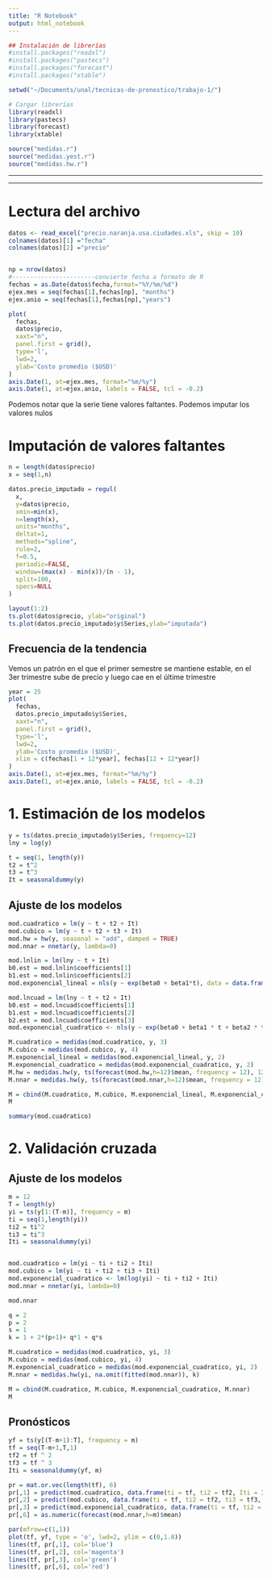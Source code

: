 ```yaml
---
title: "R Notebook"
output: html_notebook
---
```


```r
## Instalación de librerías
#install.packages("readxl")
#install.packages("pastecs")
#install.packages("forecast")
#install.packages("xtable")
```

```r
setwd("~/Documents/unal/tecnicas-de-pronostico/trabajo-1/")

# Cargar librerías
library(readxl)
library(pastecs)
library(forecast)
library(xtable)

source("medidas.r")
source("medidas.yest.r")
source("medidas.hw.r")
```

------------------------------------------------------------------------

------------------------------------------------------------------------

# Lectura del archivo

```r

datos <- read_excel("precio.naranja.usa.ciudades.xls", skip = 10)
colnames(datos)[1] ="fecha"
colnames(datos)[2] ="precio"


np = nrow(datos)
#-----------------------convierte fecha a formato de R
fechas = as.Date(datos$fecha,format="%Y/%m/%d")
ejex.mes = seq(fechas[1],fechas[np], "months")
ejex.anio = seq(fechas[1],fechas[np],"years")

plot(
  fechas,
  datos$precio,
  xaxt="n",
  panel.first = grid(),
  type='l',
  lwd=2,
  ylab='Costo promedio ($USD)'
)
axis.Date(1, at=ejex.mes, format="%m/%y")
axis.Date(1, at=ejex.anio, labels = FALSE, tcl = -0.2)
```

Podemos notar que la serie tiene valores faltantes. Podemos imputar los valores nulos

# Imputación de valores faltantes

```r
n = length(datos$precio)
x = seq(1,n)

datos.precio_imputado = regul(
  x,
  y=datos$precio,
  xmin=min(x),
  n=length(x),
  units="months",
  deltat=1,
  methods="spline",
  rule=2,
  f=0.5,
  periodic=FALSE,
  window=(max(x) - min(x))/(n - 1),
  split=100,
  specs=NULL
)

layout(1:2)
ts.plot(datos$precio, ylab="original")
ts.plot(datos.precio_imputado$y$Series,ylab="imputada")
```

## Frecuencia de la tendencia

Vemos un patrón en el que el primer semestre se mantiene estable, en el 3er trimestre sube de precio y luego cae en el últime trimestre

```r
year = 25
plot(
  fechas,
  datos.precio_imputado$y$Series,
  xaxt="n",
  panel.first = grid(),
  type='l',
  lwd=2,
  ylab='Costo promedio ($USD)',
  xlim = c(fechas[1 + 12*year], fechas[12 + 12*year])
)
axis.Date(1, at=ejex.mes, format="%m/%y")
axis.Date(1, at=ejex.anio, labels = FALSE, tcl = -0.2)
```

# 1. Estimación de los modelos

```r
y = ts(datos.precio_imputado$y$Series, frequency=12)
lny = log(y)

t = seq(1, length(y))
t2 = t^2
t3 = t^3
It = seasonaldummy(y)
```

## Ajuste de los modelos

```r

mod.cuadratico = lm(y ~ t + t2 + It)
mod.cubico = lm(y ~ t + t2 + t3 + It)
mod.hw = hw(y, seasonal = "add", damped = TRUE)
mod.nnar = nnetar(y, lambda=0)

mod.lnlin = lm(lny ~ t + It)
b0.est = mod.lnlin$coefficients[1]
b1.est = mod.lnlin$coefficients[2]
mod.exponencial_lineal = nls(y ~ exp(beta0 + beta1*t), data = data.frame(y, t), start = list(beta0 = b0.est, beta1 = b1.est))

mod.lncuad = lm(lny ~ t + t2 + It)
b0.est = mod.lncuad$coefficients[1]
b1.est = mod.lncuad$coefficients[2]
b2.est = mod.lncuad$coefficients[3]
mod.exponencial_cuadratico <- nls(y ~ exp(beta0 + beta1 * t + beta2 * t2), start = list(beta0 = b0.est, beta1 = b1.est, beta2 = b2.est))

```


```r
M.cuadratico = medidas(mod.cuadratico, y, 3)
M.cubico = medidas(mod.cubico, y, 4)
M.exponencial_lineal = medidas(mod.exponencial_lineal, y, 2)
M.exponencial_cuadratico = medidas(mod.exponencial_cuadratico, y, 2)
M.hw = medidas.hw(y, ts(forecast(mod.hw,h=12)$mean, frequency = 12), 12)
M.nnar = medidas.hw(y, ts(forecast(mod.nnar,h=12)$mean, frequency = 12), 12)

M = cbind(M.cuadratico, M.cubico, M.exponencial_lineal, M.exponencial_cuadratico, M.hw, M.nnar)
M
```

```r
summary(mod.cuadratico)
```


# 2. Validación cruzada

## Ajuste de los modelos

```r
m = 12
T = length(y)
yi = ts(y[1:(T-m)], frequency = m)
ti = seq(1,length(yi))
ti2 = ti^2
ti3 = ti^3
Iti = seasonaldummy(yi)


mod.cuadratico = lm(yi ~ ti + ti2 + Iti)
mod.cubico = lm(yi ~ ti + ti2 + ti3 + Iti)
mod.exponencial_cuadratico <- lm(log(yi) ~ ti + ti2 + Iti)
mod.nnar = nnetar(yi, lambda=0)
```

```r
mod.nnar

q = 2
p = 2
s = 1
k = 1 + 2*(p+1)+ q*1 + q*s
```

```r
M.cuadratico = medidas(mod.cuadratico, yi, 3)
M.cubico = medidas(mod.cubico, yi, 4)
M.exponencial_cuadratico = medidas(mod.exponencial_cuadratico, yi, 2)
M.nnar = medidas.hw(yi, na.omit(fitted(mod.nnar)), k)

M = cbind(M.cuadratico, M.cubico, M.exponencial_cuadratico, M.nnar)
M
```

## Pronósticos

```r
yf = ts(y[(T-m+1):T], frequency = m)
tf = seq(T-m+1,T,1)
tf2 = tf ^ 2
tf3 = tf ^ 3
Iti = seasonaldummy(yf, m)

pr = mat.or.vec(length(tf), 6)
pr[,1] = predict(mod.cuadratico, data.frame(ti = tf, ti2 = tf2, Iti = Iti))
pr[,2] = predict(mod.cubico, data.frame(ti = tf, ti2 = tf2, ti3 = tf3, Iti = Iti))
pr[,3] = predict(mod.exponencial_cuadratico, data.frame(ti = tf, ti2 = tf2, It = I(Iti)))
pr[,6] = as.numeric(forecast(mod.nnar,h=m)$mean)
```

```r
par(mfrow=c(1,1))
plot(tf, yf, type = 'o', lwd=2, ylim = c(0,1.8))
lines(tf, pr[,1], col='blue')
lines(tf, pr[,2], col='magenta')
lines(tf, pr[,3], col='green')
lines(tf, pr[,6], col='red')
```
